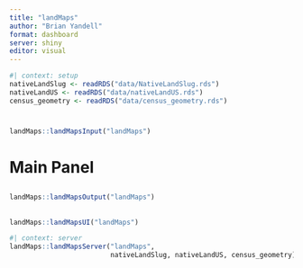 ```yaml
---
title: "landMaps"
author: "Brian Yandell"
format: dashboard
server: shiny
editor: visual
---
```


```r
#| context: setup
nativeLandSlug <- readRDS("data/NativeLandSlug.rds")
nativeLandUS <- readRDS("data/nativeLandUS.rds")
census_geometry <- readRDS("data/census_geometry.rds")
```

#  {.sidebar}

```r
landMaps::landMapsInput("landMaps")
```

# Main Panel

## {height="70%"}

```r
landMaps::landMapsOutput("landMaps")
```

## {height="30%"}

```r
landMaps::landMapsUI("landMaps")
```

```r
#| context: server
landMaps::landMapsServer("landMaps",
                         nativeLandSlug, nativeLandUS, census_geometry)
```